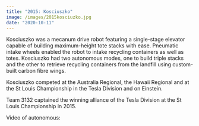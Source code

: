 ```yaml
---
title: "2015: Kosciuszko"
image: /images/2015kosciuzko.jpg
date: "2020-10-11"
---
```


Kosciuszko was a mecanum drive robot featuring a single-stage elevator capable of building maximum-height tote stacks with ease. Pneumatic intake wheels enabled the robot to intake recycling containers as well as totes. Kosciuszko had two autonomous modes, one to build triple stacks and the other to retrieve recycling containers from the landfill using custom-built carbon fibre wings.

Kosciuszko competed at the Australia Regional, the Hawaii Regional and at the St Louis Championship in the Tesla Division and on Einstein.

Team 3132 captained the winning alliance of the Tesla Division at the St Louis Championship in 2015.

Video of autonomous:

<YoutubeVideo id="ukutEER3-XU" />
